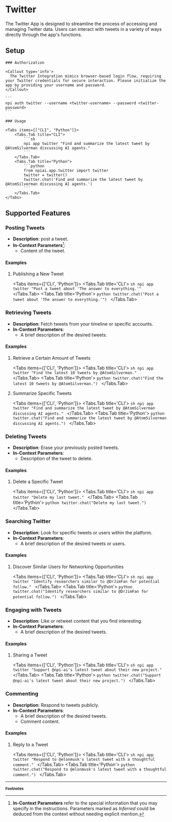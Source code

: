 
# Twitter

The Twitter App is designed to streamline the process of accessing and managing Twitter data. Users can interact with tweets in a variety of ways directly through the app's functions.

## Setup

<Steps>

    ### Authorization

    <Callout type='info'>
      The Twitter Integration mimics browser-based login flow, requiring your Twitter credentials for secure interaction. Please initialize the app by providing your username and password.
    </Callout>

    ```
    npi auth twitter --username <twitter-username> --password <twitter-password>
    ```

    ### Usage

    <Tabs items={["CLI", "Python"]}>
        <Tabs.Tab title="CLI">
            ```sh
            npi app twitter "Find and summarize the latest tweet by @AtomSilverman discussing AI agents."
            ```
        </Tabs.Tab>
        <Tabs.Tab title="Python">
            ```python
            from npiai.app.twitter import twitter
            twitter = twitter()
            twitter.chat('Find and summarize the latest tweet by @AtomSilverman discussing AI agents.')
            ```
        </Tabs.Tab>
    </Tabs>

</Steps>

## Supported Features

### Posting Tweets

- **Description**: post a tweet.
- **In-Context Parameters**[^1]:
  - Content of the tweet.

<h4 className='examples'>Examples</h4>

1. Publishing a New Tweet

    <Tabs items={['CLI', 'Python']}>
        <Tabs.Tab title='CLI'>
            ```sh
            npi app twitter "Post a tweet about 'The answer to everything.'"
            ```
        </Tabs.Tab>
        <Tabs.Tab title='Python'>
            ```python
            twitter.chat("Post a tweet about 'The answer to everything.'")
            ```
        </Tabs.Tab>
    </Tabs>

### Retrieving Tweets

- **Description**: Fetch tweets from your timeline or specific accounts.
- **In-Context Parameters**:
  - A brief description of the desired tweets.

<h4 className='examples'>Examples</h4>

1. Retrieve a Certain Amount of Tweets

    <Tabs items={['CLI', 'Python']}>
        <Tabs.Tab title='CLI'>
            ```sh
            npi app twitter "Find the latest 10 tweets by @AtomSilverman."
            ```
        </Tabs.Tab>
        <Tabs.Tab title='Python'>
            ```python
            twitter.chat("Find the latest 10 tweets by @AtomSilverman.")
            ```
        </Tabs.Tab>
    </Tabs>

2. Summarize Specific Tweets

    <Tabs items={['CLI', 'Python']}>
        <Tabs.Tab title='CLI'>
            ```sh
            npi app twitter "Find and summarize the latest tweet by @AtomSilverman discussing AI agents."
            ```
        </Tabs.Tab>
        <Tabs.Tab title='Python'>
            ```python
            twitter.chat("Find and summarize the latest tweet by @AtomSilverman discussing AI agents.")
            ```
        </Tabs.Tab>
    </Tabs>

### Deleting Tweets

- **Description**: Erase your previously posted tweets.
- **In-Context Parameters**:
  - Description of the tweet to delete.

<h4 className='examples'>Examples</h4>

1. Delete a Specific Tweet

    <Tabs items={['CLI', 'Python']}>
        <Tabs.Tab title='CLI'>
            ```sh
            npi app twitter "Delete my last tweet."
            ```
        </Tabs.Tab>
        <Tabs.Tab title='Python'>
            ```python
            twitter.chat("Delete my last tweet.")
            ```
        </Tabs.Tab>
    </Tabs>

### Searching Twitter

- **Description**: Look for specific tweets or users within the platform.
- **In-Context Parameters**:
  - A brief description of the desired tweets or users.

<h4 className='examples'>Examples</h4>

1. Discover Similar Users for Networking Opportunities

    <Tabs items={['CLI', 'Python']}>
        <Tabs.Tab title='CLI'>
            ```sh
            npi app twitter "Identify researchers similar to @DrJimFan for potential follow."
            ```
        </Tabs.Tab>
        <Tabs.Tab title='Python'>
            ```python
            twitter.chat("Identify researchers similar to @DrJimFan for potential follow.")
            ```
        </Tabs.Tab>
    </Tabs>

### Engaging with Tweets

- **Description**: Like or retweet content that you find interesting.
- **In-Context Parameters**:
  - A brief description of the desired tweets.

<h4 className='examples'>Examples</h4>

1. Sharing a Tweet

    <Tabs items={['CLI', 'Python']}>
        <Tabs.Tab title='CLI'>
            ```sh
            npi app twitter "Support @npi-ai's latest tweet about their new project."
            ```
        </Tabs.Tab>
        <Tabs.Tab title='Python'>
            ```python
            twitter.chat("Support @npi-ai's latest tweet about their new project.")
            ```
        </Tabs.Tab>
    </Tabs>

### Commenting

- **Description**: Respond to tweets publicly.
- **In-Context Parameters**:
  - A brief description of the desired tweets.
  - Comment content.

<h4 className='examples'>Examples</h4>

1. Reply to a Tweet

    <Tabs items={['CLI', 'Python']}>
        <Tabs.Tab title='CLI'>
            ```sh
            npi app twitter "Respond to @elonmusk's latest tweet with a thoughtful comment."
            ```
        </Tabs.Tab>
        <Tabs.Tab title='Python'>
            ```python
            twitter.chat("Respond to @elonmusk's latest tweet with a thoughtful comment.")
            ```
        </Tabs.Tab>
    </Tabs>

<FeatureRequest />

---
<b><small>Footnotes</small></b>

[^1]: **In-Context Parameters** refer to the special information that you may specify in the instructions. Parameters marked as _Inferred_ could be deduced from the context without needing explicit mention.
